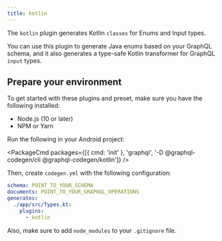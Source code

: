 ```yaml
---
title: kotlin
---
```




<PackageHeader />

The `kotlin` plugin generates Kotlin `classes` for Enums and Input types.

You can use this plugin to generate Java enums based on your GraphQL schema, and it also generates a type-safe Kotlin transformer for GraphQL `input` types.

## Prepare your environment

To get started with these plugins and preset, make sure you have the following installed:

- Node.js (10 or later)
- NPM or Yarn

Run the following in your Android project:

<PackageCmd packages={[{ cmd: 'init' }, 'graphql', '-D @graphql-codegen/cli @graphql-codegen/kotlin']} />

Then, create `codegen.yml` with the following configuration:

```yaml
schema: POINT_TO_YOUR_SCHEMA
documents: POINT_TO_YOUR_GRAPHQL_OPERATIONS
generates:
  ./app/src/Types.kt:
    plugins:
      - kotlin
```

<Callout>Also, make sure to add `node_modules` to your `.gitignore` file.</Callout>

<PackageApiDocs />
